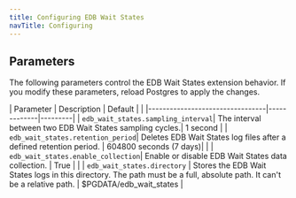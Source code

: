 ```yaml
---
title: Configuring EDB Wait States
navTitle: Configuring
---
```


## Parameters

The following parameters control the EDB Wait States extension behavior.  If you modify these parameters, reload Postgres to apply the changes.

| Parameter                    | Description | Default |                                                                                                                                                                                                                                                  |
|---------------------------------|-------------|---------|
| `edb_wait_states.sampling_interval`| The interval between two EDB Wait States sampling cycles.| 1 second |
| `edb_wait_states.retention_period`| Deletes EDB Wait States log files after a defined retention period. | 604800 seconds (7 days)|                                                                                                                                                                               |
| `edb_wait_states.enable_collection`| Enable or disable EDB Wait States data collection. | True |                                                                                                                                                                                                                                         |
| `edb_wait_states.directory` | Stores the EDB Wait States logs in this directory. The path must be a full, absolute path.  It can't be a relative path. | $PGDATA/edb_wait_states |
